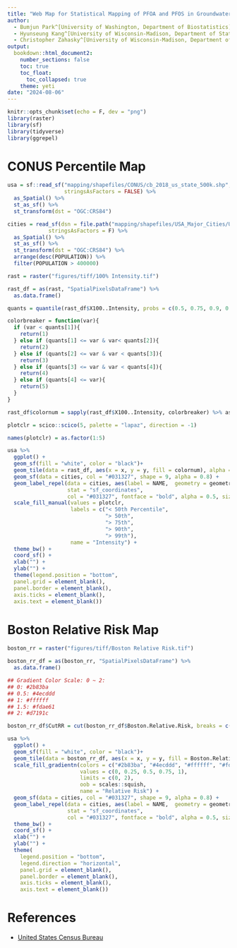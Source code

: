 ```yaml
---
title: "Web Map for Statistical Mapping of PFOA and PFOS in Groundwater Throughout the Contiguous United States"
author:
  - Bumjun Park^[University of Washington, Department of Biostatistics]
  - Hyunseung Kang^[University of Wisconsin-Madison, Department of Statistics]
  - Christopher Zahasky^[University of Wisconsin-Madison, Department of Geoscience]
output:
  bookdown::html_document2:
    number_sections: false
    toc: true
    toc_float:
      toc_collapsed: true
    theme: yeti
date: "2024-08-06"
---
```


```r
knitr::opts_chunk$set(echo = F, dev = "png")
library(raster)
library(sf)
library(tidyverse)
library(ggrepel)
```


# CONUS Percentile Map

```r
usa = sf::read_sf("mapping/shapefiles/CONUS/cb_2018_us_state_500k.shp",
                  stringsAsFactors = FALSE) %>%
  as_Spatial() %>%
  st_as_sf() %>%
  st_transform(dst = "OGC:CRS84")
```

```r
cities = read_sf(dsn = file.path("mapping/shapefiles/USA_Major_Cities/USA_Major_Cities.shp"),
             stringsAsFactors = F) %>%
  as_Spatial() %>%
  st_as_sf() %>%
  st_transform(dst = "OGC:CRS84") %>%
  arrange(desc(POPULATION)) %>%
  filter(POPULATION > 400000)
```



```r
rast = raster("figures/tiff/100% Intensity.tif")

rast_df = as(rast, "SpatialPixelsDataFrame") %>%
  as.data.frame()

quants = quantile(rast_df$X100..Intensity, probs = c(0.5, 0.75, 0.9, 0.99))

colorbreaker = function(var){
  if (var < quants[1]){
    return(1)
  } else if (quants[1] <= var & var< quants[2]){
    return(2)
  } else if (quants[2] <= var & var < quants[3]){
    return(3)
  } else if (quants[3] <= var & var < quants[4]){
    return(4)
  } else if (quants[4] <= var){
    return(5)
  }
}

rast_df$colornum = sapply(rast_df$X100..Intensity, colorbreaker) %>% as.factor

plotclr = scico::scico(5, palette = "lapaz", direction = -1)

names(plotclr) = as.factor(1:5)

usa %>%
  ggplot() +
  geom_sf(fill = "white", color = "black")+
  geom_tile(data = rast_df, aes(x = x, y = y, fill = colornum), alpha = 0.8) +
  geom_sf(data = cities, col = "#031327", shape = 9, alpha = 0.8) +
  geom_label_repel(data = cities, aes(label = NAME,  geometry = geometry),
                   stat = "sf_coordinates",
                   col = "#031327", fontface = "bold", alpha = 0.5, size = 2) +
  scale_fill_manual(values = plotclr,
                    labels = c("< 50th Percentile", 
                               "> 50th", 
                               "> 75th", 
                               "> 90th", 
                               "> 99th"),
                    name = "Intensity") +
  theme_bw() +
  coord_sf() +
  xlab("") +
  ylab("") +
  theme(legend.position = "bottom",
  panel.grid = element_blank(),
  panel.border = element_blank(),
  axis.ticks = element_blank(),
  axis.text = element_blank())
```

# Boston Relative Risk Map

```r
boston_rr = raster("figures/tiff/Boston Relative Risk.tif")

boston_rr_df = as(boston_rr, "SpatialPixelsDataFrame") %>%
  as.data.frame()

## Gradient Color Scale: 0 ~ 2:
## 0: #2b83ba
## 0.5: #4ecddd
## 1: #ffffff
## 1.5: #fdae61
## 2: #d7191c

boston_rr_df$CutRR = cut(boston_rr_df$Boston.Relative.Risk, breaks = c(0, 0.5, 1, 1.5, 2), labels = c(0, 0.5, 1, 1.5))

usa %>%
  ggplot() +
  geom_sf(fill = "white", color = "black")+
  geom_tile(data = boston_rr_df, aes(x = x, y = y, fill = Boston.Relative.Risk), alpha = 0.8) +
  scale_fill_gradientn(colors = c("#2b83ba", "#4ecddd", "#ffffff", "#fdae61", "#d7191c"),
                       values = c(0, 0.25, 0.5, 0.75, 1),
                       limits = c(0, 2),
                       oob = scales::squish,
                       name = "Relative Risk") +
  geom_sf(data = cities, col = "#031327", shape = 9, alpha = 0.8) +
  geom_label_repel(data = cities, aes(label = NAME,  geometry = geometry),
                   stat = "sf_coordinates",
                   col = "#031327", fontface = "bold", alpha = 0.5, size = 2) +
  theme_bw() +
  coord_sf() +
  xlab("") +
  ylab("") +
  theme(
    legend.position = "bottom",
    legend.direction = "horizontal",
    panel.grid = element_blank(),
    panel.border = element_blank(),
    axis.ticks = element_blank(),
    axis.text = element_blank())
```



# References

- [United States Census Bureau](https://www.census.gov/geographies/mapping-files/time-series/geo/tiger-line-file.html)
